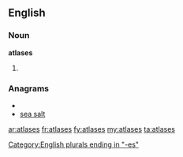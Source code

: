 ==English==

===Noun===
'''atlases'''

# {{plural of|[[atlas]]}}

===Anagrams===
* {{alphagram|aaelsst}}
* [[sea salt#English|sea salt]]


[[Category:English plurals ending in "-es"]]

[[ar:atlases]]
[[fr:atlases]]
[[fy:atlases]]
[[my:atlases]]
[[ta:atlases]]